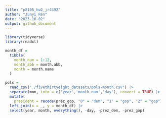 ```yaml
---
title: "p8105_hw2_jr4392"
author: "Junyi Ren"
date: "2023-10-02"
output: github_document
---
```


```r
library(tidyverse)
library(readxl)
```
```r
month_df = 
  tibble(
    month_num = 1:12,
    month_abb = month.abb,
    month = month.name
  )

pols = 
  read_csv("./fivethirtyeight_datasets/pols-month.csv") |>
  separate(mon, into = c('year','month_num','day'), convert = TRUE) |>
  mutate(
    president = recode(prez_gop, "0" = "dem", "1" = "gop", "2" = "gop")) |>
  left_join(x = _, y = month_df) |> 
  select(year, month, everything(), -day, -prez_dem, -prez_gop) 
```

